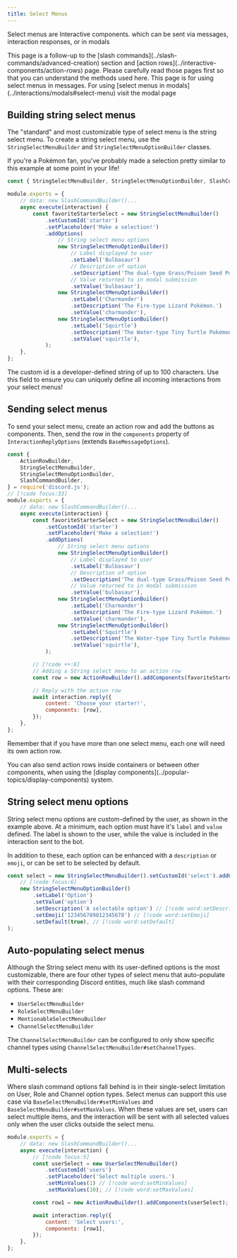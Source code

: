 ```yaml
---
title: Select Menus
---
```


Select menus are Interactive components. which can be sent via messages, interaction responses, or in modals

<Callout>
	This page is a follow-up to the [slash commands](../slash-commands/advanced-creation) section and [action
	rows](../interactive-components/action-rows) page. Please carefully read those pages first so that you can understand
	the methods used here.
</Callout>
<Callout>
	This page is for using select menus in messages. For using [select menus in
	modals](../interactions/modals#select-menu) visit the modal page
</Callout>

## Building string select menus

The "standard" and most customizable type of select menu is the string select menu. To create a string select menu, use the `StringSelectMenuBuilder` and `StringSelectMenuOptionBuilder` classes.

If you're a Pokémon fan, you've probably made a selection pretty similar to this example at some point in your life!

```js
const { StringSelectMenuBuilder, StringSelectMenuOptionBuilder, SlashCommandBuilder } = require('discord.js');

module.exports = {
	// data: new SlashCommandBuilder()...
	async execute(interaction) {
		const favoriteStarterSelect = new StringSelectMenuBuilder()
			.setCustomId('starter')
			.setPlaceholder('Make a selection!')
			.addOptions(
				// String select menu options
				new StringSelectMenuOptionBuilder()
					// Label displayed to user
					.setLabel('Bulbasaur')
					// Description of option
					.setDescription('The dual-type Grass/Poison Seed Pokémon.')
					// Value returned to in modal submission
					.setValue('bulbasaur'),
				new StringSelectMenuOptionBuilder()
					.setLabel('Charmander')
					.setDescription('The Fire-type Lizard Pokémon.')
					.setValue('charmander'),
				new StringSelectMenuOptionBuilder()
					.setLabel('Squirtle')
					.setDescription('The Water-type Tiny Turtle Pokémon.')
					.setValue('squirtle'),
			);
	},
};
```

<Callout>
	The custom id is a developer-defined string of up to 100 characters. Use this field to ensure you can uniquely define
	all incoming interactions from your select menus!
</Callout>

## Sending select menus

To send your select menu, create an action row and add the buttons as components. Then, send the row in the `components` property of `InteractionReplyOptions` (extends `BaseMessageOptions`).

```js
const {
	ActionRowBuilder,
	StringSelectMenuBuilder,
	StringSelectMenuOptionBuilder,
	SlashCommandBuilder,
} = require('discord.js');
// [!code focus:33]
module.exports = {
	// data: new SlashCommandBuilder()...
	async execute(interaction) {
		const favoriteStarterSelect = new StringSelectMenuBuilder()
			.setCustomId('starter')
			.setPlaceholder('Make a selection!')
			.addOptions(
				// String select menu options
				new StringSelectMenuOptionBuilder()
					// Label displayed to user
					.setLabel('Bulbasaur')
					// Description of option
					.setDescription('The dual-type Grass/Poison Seed Pokémon.')
					// Value returned to in modal submission
					.setValue('bulbasaur'),
				new StringSelectMenuOptionBuilder()
					.setLabel('Charmander')
					.setDescription('The Fire-type Lizard Pokémon.')
					.setValue('charmander'),
				new StringSelectMenuOptionBuilder()
					.setLabel('Squirtle')
					.setDescription('The Water-type Tiny Turtle Pokémon.')
					.setValue('squirtle'),
			);

		// [!code ++:8]
		// Adding a String select menu to an action row
		const row = new ActionRowBuilder().addComponents(favoriteStarterSelect);

		// Reply with the action row
		await interaction.reply({
			content: 'Choose your starter!',
			components: [row],
		});
	},
};
```

<Callout>Remember that if you have more than one select menu, each one will need its own action row.</Callout>

<Callout>
	You can also send action rows inside containers or between other components, when using the [display
	components](../popular-topics/display-components) system.
</Callout>

## String select menu options

String select menu options are custom-defined by the user, as shown in the example above. At a minimum, each option must have it's `label` and `value` defined. The label is shown to the user, while the value is included in the interaction sent to the bot.

In addition to these, each option can be enhanced with a `description` or `emoji`, or can be set to be selected by default.

```js
const select = new StringSelectMenuBuilder().setCustomId('select').addOptions(
	// [!code focus:6]
	new StringSelectMenuOptionBuilder()
		.setLabel('Option')
		.setValue('option')
		.setDescription('A selectable option') // [!code word:setDescription]
		.setEmoji('123456789012345678') // [!code word:setEmoji]
		.setDefault(true), // [!code word:setDefault]
);
```

## Auto-populating select menus

Although the String select menu with its user-defined options is the most customizable, there are four other types of select menu that auto-populate with their corresponding Discord entities, much like slash command options. These are:

- `UserSelectMenuBuilder`
- `RoleSelectMenuBuilder`
- `MentionableSelectMenuBuilder`
- `ChannelSelectMenuBuilder`

The `ChannelSelectMenuBuilder` can be configured to only show specific channel types using `ChannelSelectMenuBuilder#setChannelTypes`.

## Multi-selects

Where slash command options fall behind is in their single-select limitation on User, Role and Channel option types. Select menus can support this use case via `BaseSelectMenuBuilder#setMinValues` and `BaseSelectMenuBuilder#setMaxValues`. When these values are set, users can select multiple items, and the interaction will be sent with all selected values only when the user clicks outside the select menu.

```js
module.exports = {
	// data: new SlashCommandBuilder()...
	async execute(interaction) {
		// [!code focus:5]
		const userSelect = new UserSelectMenuBuilder()
			.setCustomId('users')
			.setPlaceholder('Select multiple users.')
			.setMinValues(1) // [!code word:setMinValues]
			.setMaxValues(10); // [!code word:setMaxValues]

		const row1 = new ActionRowBuilder().addComponents(userSelect);

		await interaction.reply({
			content: 'Select users:',
			components: [row1],
		});
	},
};
```
